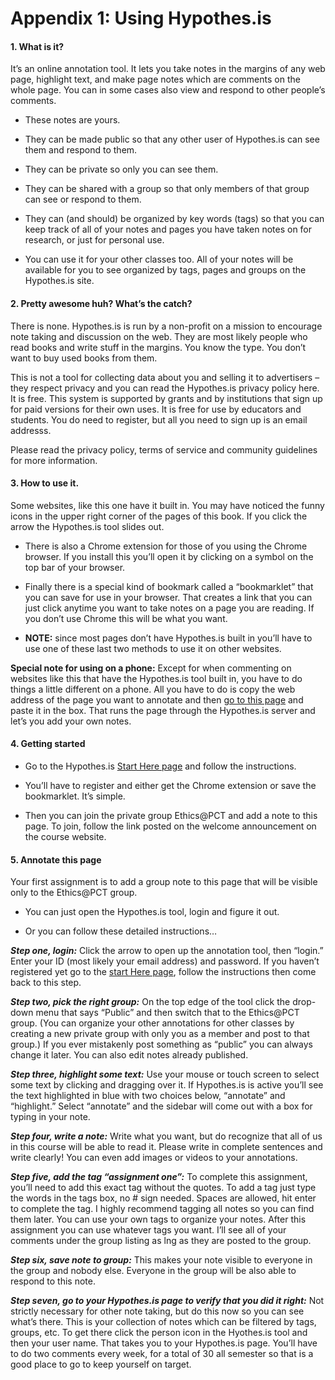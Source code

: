 # Appendix 1: Using Hypothes.is {- #appendix-1}

#### 1. What is it? {-}

It's an online annotation tool. It lets you take notes in the margins of any web page, highlight text, and make page notes which are comments on the whole page. You can in some cases also view and respond to other people's comments. 

- These notes are yours.

- They can be made public so that any other user of Hypothes.is can see them and respond to them.

- They can be private so only you can see them.

- They can be shared with a group so that only members of that group can see or respond to them.

- They can (and should) be organized by key words (tags) so that you can keep track of all of your notes and pages you have taken notes on for research, or just for personal use.

- You can use it for your other classes too. All of your notes will be available for you to see organized by tags, pages and groups on the Hypothes.is site.

#### 2. Pretty awesome huh? What's the catch?  {-}

There is none. Hypothes.is is run by a non-profit on a mission to encourage note taking and discussion on the web. They are most likely people who read books and write stuff in the margins. You know the type. You don't want to buy used books from them.

This is not a tool for collecting data about you and selling it to advertisers -- they respect privacy and you can read the Hypothes.is privacy policy here. It is free. This system is supported by grants and by institutions that sign up for paid versions for their own uses. It is free for use by educators and students. 
 You do need to register, but all you need to sign up is an email addresss. 

Please read the privacy policy, terms of service and community guidelines for more information.

#### 3. How to use it. {-}

Some websites, like this one have it built in. You may have noticed the funny icons in the upper right corner of the pages of this book. If you click the arrow the Hypothes.is tool slides out.

- There is also a Chrome extension for those of you using the Chrome browser. If you install this you'll open it by clicking on a symbol on the top bar of your browser.

- Finally there is a special kind of bookmark called a "bookmarklet" that you can save for use in your browser. That creates a link that you can just click  anytime you want to take notes on a page you are reading. If you don't use Chrome this will be what you want. 

- **NOTE:** since most pages don't have Hypothes.is built in you'll have to use one of these last two methods to use it on other websites.


:::{.note data-latex="" .infobox}

**Special note for using on a phone:**  Except for when commenting on websites like this that have the Hypothes.is tool built in, you have to do things a little different on a phone. All you have to do is copy the web address of the page you want to annotate and then [go to this page](https://via.hypothes.is/) and paste it in the box. That runs the page through the Hypothes.is server and let's you add your own notes.

:::

#### 4. Getting started {-}

- Go to the Hypothes.is [Start Here page](https://web.hypothes.is/start/) and follow the instructions.

- You'll have to register and either get the Chrome extension or save the bookmarklet. It's simple.

- Then you can join the private group Ethics\@PCT and add a note to this page. To join, follow the link posted on the welcome announcement on the course website.


#### 5. Annotate this page {-}

Your first assignment is to add a group note to this page that will be visible only to the Ethics\@PCT group.

- You can just open the Hypothes.is tool, login and figure it out.

- Or you can follow these detailed instructions...


**_Step one, login:_** Click the arrow to open up the annotation tool, then "login." Enter your ID (most likely your email address) and password. If you haven't registered yet go to the [start Here page](https://web.hypothes.is/start/), follow the instructions then come back to this step.


**_Step two,  pick the right group:_** On the top edge of the tool click the drop-down menu that says "Public" and then switch that to the Ethics\@PCT group. (You can organize your other annotations for other classes by creating a new private group with only you as a member and post to that group.) If you ever mistakenly post something as "public" you can always change it later. You can also edit notes already published.


**_Step three,  highlight some text:_** Use your mouse or touch screen to select some text by clicking and dragging over it. If Hypothes.is is active you'll see the text highlighted in blue with two choices below, "annotate" and "highlight." Select "annotate" and the sidebar will come out with a box for typing in your note. 


**_Step four, write a note:_** Write what you want, but do recognize that all of us in this course will be able to read it. Please write in complete sentences and write clearly! You can even add images or videos to your annotations.


**_Step five, add the tag "assignment one":_** To complete this assignment, you'll need to add this exact tag without the quotes. To add a tag just type the words in the tags box, no \# sign needed. Spaces are allowed, hit enter to complete the tag. I highly recommend tagging all notes so you can find them later. You can use your own tags to organize your notes. After this assignment you can use whatever tags you want. I'll see all of your comments under the group listing as lng as they are posted to the group.


**_Step six, save note to group:_** This makes your note visible to everyone in the group and nobody else. Everyone in the group will be also able to respond to this note.

**_Step seven, go to your Hypothes.is page to verify that you did it right:_** Not strictly necessary for other note taking, but do this now so you can see what's there. This is your collection of notes which can be filtered by tags, groups, etc. To get there click the person icon in the Hyothes.is tool and then your user name. That takes you to your Hypothes.is page. You'll have to do two comments every week, for a total of 30 all semester so that is a good place to go to keep yourself on target.


